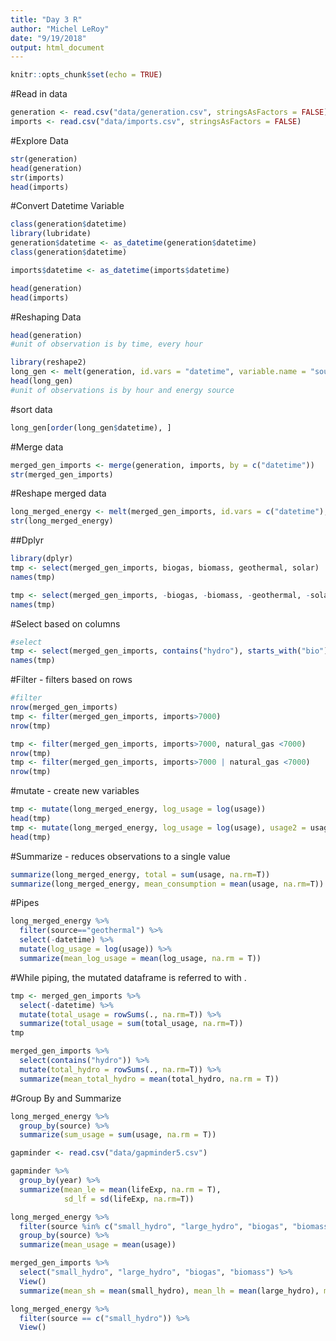 ```yaml
---
title: "Day 3 R"
author: "Michel LeRoy"
date: "9/19/2018"
output: html_document
---
```


```r
knitr::opts_chunk$set(echo = TRUE)
```

#Read in data
```r
generation <- read.csv("data/generation.csv", stringsAsFactors = FALSE)
imports <- read.csv("data/imports.csv", stringsAsFactors = FALSE)
```
#Explore Data
```r
str(generation)
head(generation)
str(imports)
head(imports)
```
#Convert Datetime Variable
```r
class(generation$datetime)
library(lubridate)
generation$datetime <- as_datetime(generation$datetime)
class(generation$datetime)

imports$datetime <- as_datetime(imports$datetime)
```
```r
head(generation)
head(imports)
```
#Reshaping Data
```r
head(generation)
#unit of observation is by time, every hour

library(reshape2)
long_gen <- melt(generation, id.vars = "datetime", variable.name = "source", value.name = "usage")
head(long_gen)
#unit of observations is by hour and energy source
```
#sort data
```r
long_gen[order(long_gen$datetime), ]
```

#Merge data
```r
merged_gen_imports <- merge(generation, imports, by = c("datetime"))
str(merged_gen_imports)
```

#Reshape merged data
```r
long_merged_energy <- melt(merged_gen_imports, id.vars = c("datetime"), variable.name = "source", value.name = "usage")
str(long_merged_energy)
```

##Dplyr
```r
library(dplyr)
tmp <- select(merged_gen_imports, biogas, biomass, geothermal, solar)
names(tmp)

tmp <- select(merged_gen_imports, -biogas, -biomass, -geothermal, -solar)
names(tmp)
```
#Select based on columns
```r
#select
tmp <- select(merged_gen_imports, contains("hydro"), starts_with("bio"))
names(tmp)
```
#Filter - filters based on rows 
```r
#filter
nrow(merged_gen_imports)
tmp <- filter(merged_gen_imports, imports>7000)
nrow(tmp)
```
```r
tmp <- filter(merged_gen_imports, imports>7000, natural_gas <7000)
nrow(tmp)
tmp <- filter(merged_gen_imports, imports>7000 | natural_gas <7000)
nrow(tmp)
```
#mutate - create new variables
```r
tmp <- mutate(long_merged_energy, log_usage = log(usage))
head(tmp)
tmp <- mutate(long_merged_energy, log_usage = log(usage), usage2 = usage^2, usage3 = usage^3)
head(tmp)
```
#Summarize - reduces observations to a single value 
```r
summarize(long_merged_energy, total = sum(usage, na.rm=T))
summarize(long_merged_energy, mean_consumption = mean(usage, na.rm=T))
```
#Pipes
```r
long_merged_energy %>%
  filter(source=="geothermal") %>%
  select(-datetime) %>%
  mutate(log_usage = log(usage)) %>%
  summarize(mean_log_usage = mean(log_usage, na.rm = T))
```
#While piping, the mutated dataframe is referred to with .
```r
tmp <- merged_gen_imports %>%
  select(-datetime) %>%
  mutate(total_usage = rowSums(., na.rm=T)) %>%
  summarize(total_usage = sum(total_usage, na.rm=T))
tmp
```
```r
merged_gen_imports %>%
  select(contains("hydro")) %>%
  mutate(total_hydro = rowSums(., na.rm=T)) %>%
  summarize(mean_total_hydro = mean(total_hydro, na.rm = T))

```
#Group By and Summarize
```r
long_merged_energy %>%
  group_by(source) %>%
  summarize(sum_usage = sum(usage, na.rm = T))
```
```r
gapminder <- read.csv("data/gapminder5.csv")

gapminder %>%
  group_by(year) %>%
  summarize(mean_le = mean(lifeExp, na.rm = T), 
            sd_lf = sd(lifeExp, na.rm=T))

```
```r
long_merged_energy %>%
  filter(source %in% c("small_hydro", "large_hydro", "biogas", "biomass")) %>%
  group_by(source) %>%
  summarize(mean_usage = mean(usage))
```
```r
merged_gen_imports %>%
  select("small_hydro", "large_hydro", "biogas", "biomass") %>%
  View()
  summarize(mean_sh = mean(small_hydro), mean_lh = mean(large_hydro), mean_bg = mean(biogas), mean_bm = mean(biomass))
```
```r
long_merged_energy %>%
  filter(source == c("small_hydro")) %>%
  View()
```
